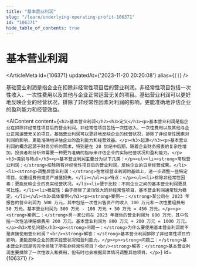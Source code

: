 ```yaml
---
title: "基本营业利润"
slug: "/learn/underlying-operating-profit-106371"
id: "106371"
hide_table_of_contents: true
---
```



# 基本营业利润

<ArticleMeta id={106371} updatedAt={'2023-11-20 20:20:08'} alias={`[]`} />
<div className='border-solid border-b border-t-0 my-4 border-[var(--ifm-color-gray-300)]' />

基础营业利润是指企业在扣除非经常性项目后的营业利润。非经常性项目包括一次性收入、一次性费用以及其他与企业正常运营无关的项目。基础营业利润可以更好地反映企业的经营状况，排除了非经常性因素对利润的影响，更能准确地评估企业的盈利能力和经营效益。

<AIContent content={`<h2>基本营业利润</h2><h3>定义</h3><p>基本营业利润是指企业在扣除非经常性项目后的营业利润。非经常性项目包括一次性收入、一次性费用以及其他与企业正常运营无关的项目。基础营业利润可以更好地反映企业的经营状况，排除了非经常性因素对利润的影响，更能准确地评估企业的盈利能力和经营效益。</p><h3>起源</h3><p>基本营业利润的概念起源于财务分析的需求，特别是在 20 世纪中后期，随着企业财务报表的复杂性增加，投资者和分析师需要一种更为准确的指标来评估企业的实际经营状况和盈利能力。</p><h3>类别与特点</h3><p>基本营业利润主要分为以下几类：</p><ul><li><strong>常规营业利润：</strong>扣除所有非经常性项目后的营业利润，反映企业的日常经营成果。</li><li><strong>调整后营业利润：</strong>在常规营业利润的基础上，进一步调整一些特定项目，如重组费用或资产减值损失。</li></ul><p>特点：</p><ul><li>排除非经常性因素：更能反映企业的真实经营状况。</li><li>便于比较：不同企业之间的基本营业利润更具可比性。</li><li>稳定性：由于排除了波动较大的非经常性项目，基本营业利润通常较为稳定。</li></ul><h3>具体案例</h3><p><strong>案例一：</strong>某公司在 2023 年报告的营业利润为 500 万元，其中包括一次性出售资产的收入 100 万元和一次性重组费用 50 万元。基本营业利润为 500 万元 - 100 万元 + 50 万元 = 450 万元。</p><p><strong>案例二：</strong>另一家公司在 2023 年报告的营业利润为 800 万元，其中包括一次性法律赔偿费用 200 万元。基本营业利润为 800 万元 + 200 万元 = 1000 万元。</p><h3>常见问题</h3><p><strong>问题一：</strong>为什么要使用基本营业利润而不是直接使用营业利润？<br/><strong>解答：</strong>基本营业利润排除了非经常性项目的影响，更能反映企业的真实经营状况和盈利能力。</p><p><strong>问题二：</strong>基本营业利润是否完全排除了所有非经常性项目？<br/><strong>解答：</strong>基本营业利润主要排除了一次性收入和费用，但有时也会根据具体情况调整其他项目。</p>`} id={106371} />
